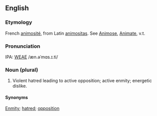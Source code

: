 ==English==
===Etymology===
French [[animosité]], from Latin [[animositas]].  See [[Animose]], [[Animate]], v.t.

===Pronunciation===
IPA: [[WEAE]] /æn.əˈmɑs.ɪ.ti/

===Noun (plural)===
# Violent hatred leading to active opposition; active enmity; energetic dislike.

====Synonyms====
[[Enmity]]; [[hatred]]; [[opposition]]

<!-- material copied from Webster's Revised Unabridged Dictionary (1913) -->